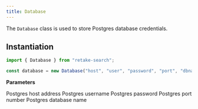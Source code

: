 ```yaml
---
title: Database
---
```


The `Database` class is used to store Postgres database credentials.

## Instantiation

```typescript Typescript
import { Database } from "retake-search";

const database = new Database("host", "user", "password", "port", "dbname");
```

**Parameters**

<ParamField body="host" type="str" required>
  Postgres host address
</ParamField>
<ParamField body="user" type="str" required>
  Postgres username
</ParamField>
<ParamField body="password" type="str" required>
  Postgres password
</ParamField>
<ParamField body="port" type="int" required>
  Postgres port number
</ParamField>
<ParamField body="dbname" type="Tstrable" required>
  Postgres database name
</ParamField>
